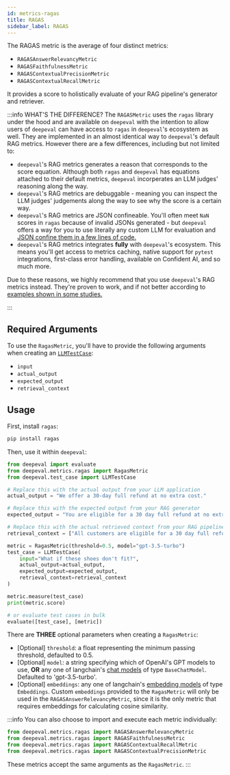 ```yaml
---
id: metrics-ragas
title: RAGAS
sidebar_label: RAGAS
---
```


<head>
  <link rel="canonical" href="https://deepeval.com/docs/metrics-ragas" />
</head>

The RAGAS metric is the average of four distinct metrics:

- `RAGASAnswerRelevancyMetric`
- `RAGASFaithfulnessMetric`
- `RAGASContextualPrecisionMetric`
- `RAGASContextualRecallMetric`

It provides a score to holistically evaluate of your RAG pipeline's generator and retriever.

:::info WHAT'S THE DIFFERENCE?
The `RAGASMetric` uses the `ragas` library under the hood and are available on `deepeval` with the intention to allow users of `deepeval` can have access to `ragas` in `deepeval`'s ecosystem as well. They are implemented in an almost identical way to `deepeval`'s default RAG metrics. However there are a few differences, including but not limited to:

- `deepeval`'s RAG metrics generates a reason that corresponds to the score equation. Although both `ragas` and `deepeval` has equations attached to their default metrics, `deepeval` incorperates an LLM judges' reasoning along the way.
- `deepeval`'s RAG metrics are debuggable - meaning you can inspect the LLM judges' judgements along the way to see why the score is a certain way.
- `deepeval`'s RAG metrics are JSON confineable. You'll often meet `NaN` scores in `ragas` because of invalid JSONs generated - but `deepeval` offers a way for you to use literally any custom LLM for evaluation and [JSON confine them in a few lines of code.](/guides/guides-using-custom-llms)
- `deepeval`'s RAG metrics integrates **fully** with `deepeval`'s ecosystem. This means you'll get access to metrics caching, native support for `pytest` integrations, first-class error handling, available on Confident AI, and so much more.

Due to these reasons, we highly recommend that you use `deepeval`'s RAG metrics instead. They're proven to work, and if not better according to [examples shown in some studies.](https://arxiv.org/pdf/2409.06595)

:::

## Required Arguments

To use the `RagasMetric`, you'll have to provide the following arguments when creating an [`LLMTestCase`](/docs/evaluation-test-cases#llm-test-case):

- `input`
- `actual_output`
- `expected_output`
- `retrieval_context`

## Usage

First, install `ragas`:

```bash
pip install ragas
```

Then, use it within `deepeval`:

```python
from deepeval import evaluate
from deepeval.metrics.ragas import RagasMetric
from deepeval.test_case import LLMTestCase

# Replace this with the actual output from your LLM application
actual_output = "We offer a 30-day full refund at no extra cost."

# Replace this with the expected output from your RAG generator
expected_output = "You are eligible for a 30 day full refund at no extra cost."

# Replace this with the actual retrieved context from your RAG pipeline
retrieval_context = ["All customers are eligible for a 30 day full refund at no extra cost."]

metric = RagasMetric(threshold=0.5, model="gpt-3.5-turbo")
test_case = LLMTestCase(
    input="What if these shoes don't fit?",
    actual_output=actual_output,
    expected_output=expected_output,
    retrieval_context=retrieval_context
)

metric.measure(test_case)
print(metric.score)

# or evaluate test cases in bulk
evaluate([test_case], [metric])
```

There are **THREE** optional parameters when creating a `RagasMetric`:

- [Optional] `threshold`: a float representing the minimum passing threshold, defaulted to 0.5.
- [Optional] `model`: a string specifying which of OpenAI's GPT models to use, **OR** any one of langchain's [chat models](https://python.langchain.com/docs/integrations/chat/) of type `BaseChatModel`. Defaulted to 'gpt-3.5-turbo'.
- [Optional] `embeddings`: any one of langchain's [embedding models](https://python.langchain.com/docs/integrations/text_embedding) of type `Embeddings`. Custom `embeddings` provided to the `RagasMetric` will only be used in the `RAGASAnswerRelevancyMetric`, since it is the only metric that requires embeddings for calculating cosine similarity.

:::info
You can also choose to import and execute each metric individually:

```python
from deepeval.metrics.ragas import RAGASAnswerRelevancyMetric
from deepeval.metrics.ragas import RAGASFaithfulnessMetric
from deepeval.metrics.ragas import RAGASContextualRecallMetric
from deepeval.metrics.ragas import RAGASContextualPrecisionMetric
```

These metrics accept the same arguments as the `RagasMetric`.
:::

